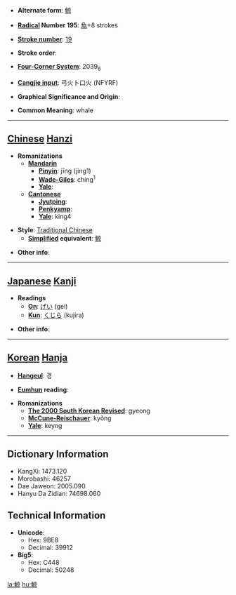 * '''Alternate form''': [[鲸]]

* '''[[Wiktionary:Chinese radical index| Radical]] Number 195''': [[Wiktionary:Chinese radical index 魚|魚]]+8 strokes

* '''[[Wiktionary:Chinese total strokes index|Stroke number]]''': [[Wiktionary:Chinese total strokes index 19|19]]

* '''Stroke order''': 

* '''[[Wiktionary:Chinese four corner index|Four-Corner System]]''': 2039<sub>6</sub>

* '''[[Wiktionary:Chinese Cangjie index|Cangjie input]]''': 弓火卜口火 (NFYRF)

* '''Graphical Significance and Origin''': 

* '''Common Meaning''': whale

----

== [[Chinese]] [[Hanzi]] ==

* '''Romanizations'''
** '''[[Mandarin]]'''
*** '''[[Pinyin]]''': jīng (jing1)
*** '''[[Wade-Giles]]''': ching<sup>1</sup>
*** '''[[Yale]]''': 
** '''[[Cantonese]]'''
*** '''[[Jyutping]]''':
*** '''[[Penkyamp]]''': 
*** '''[[Yale]]''': king4

* '''Style''': [[Traditional Chinese]] 
** '''[[Simplified Chinese|Simplified]] equivalent''': [[鲸]]

* '''Other info''': 

----

== [[Japanese]] [[Kanji]] ==

* '''Readings'''
** '''[[On]]''': [[げい]] (gei)
** '''[[Kun]]''': [[くじら]] (kujira)

* '''Other info''':  

----

== [[Korean]] [[Hanja]] ==

* '''[[Hangeul]]''': 경

* '''[[Eumhun]] reading''': 

* '''Romanizations'''
** '''[[The 2000 South Korean Revised Romanization|The 2000 South Korean Revised]]''': gyeong
** '''[[McCune-Reischauer]]''': kyŏng
** '''[[Yale]]''': keyng

----

== Dictionary Information ==

* KangXi: 1473.120
* Morobashi: 46257
* Dae Jaweon: 2005.090
* Hanyu Da Zidian: 74698.060

== Technical Information ==

* '''Unicode''':
** Hex: 9BE8
** Decimal: 39912
* '''Big5''':
** Hex: C448
** Decimal: 50248

[[la:鯨]]
[[hu:鯨]]
